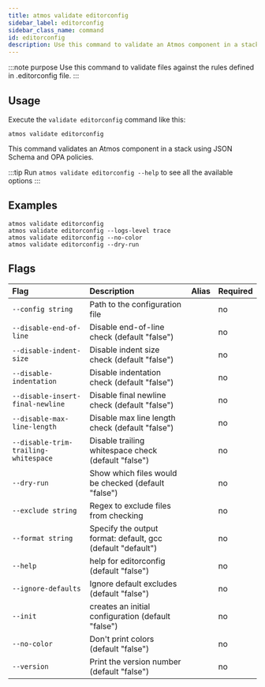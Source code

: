 ```yaml
---
title: atmos validate editorconfig
sidebar_label: editorconfig
sidebar_class_name: command
id: editorconfig
description: Use this command to validate an Atmos component in a stack using JSON Schema and OPA policies.
---
```


:::note purpose
Use this command to validate files against the rules defined in .editorconfig file.
:::

<Screengrab title="atmos validate editorconfig --help" slug="atmos-validate-editorconfig--help" />

## Usage

Execute the `validate editorconfig` command like this:

```shell
atmos validate editorconfig
```

This command validates an Atmos component in a stack using JSON Schema and OPA policies.

:::tip
Run `atmos validate editorconfig --help` to see all the available options
:::

## Examples

```shell
atmos validate editorconfig
atmos validate editorconfig --logs-level trace
atmos validate editorconfig --no-color
atmos validate editorconfig --dry-run
```

## Flags

| Flag                                   | Description                                                                                                                                                                                                                               | Alias | Required |
|:---------------------------------------|:----------------------------------------------------------------------|:------|:---------|
|`--config string`                       |Path to the configuration file                                         |       |no        |
|`--disable-end-of-line`                 |Disable end-of-line check (default "false")                            |       |no        |
|`--disable-indent-size`                 |Disable indent size check (default "false")                            |       |no        |
|`--disable-indentation`                 |Disable indentation check (default "false")||no|
|`--disable-insert-final-newline`        |Disable final newline check (default "false")||no|
|`--disable-max-line-length`             |Disable max line length check (default "false")||no|
|`--disable-trim-trailing-whitespace`    |Disable trailing whitespace check (default "false")||no|
|`--dry-run`                             |Show which files would be checked (default "false")||no|
|`--exclude string`                      |Regex to exclude files from checking||no|
|`--format string`                       |Specify the output format: default, gcc (default "default")||no|
|`--help`                                |help for editorconfig (default "false")||no|
|`--ignore-defaults`                     |Ignore default excludes (default "false")||no|
|`--init`                                |creates an initial configuration (default "false")||no|
|`--no-color`                            |Don't print colors (default "false")||no|
|`--version`                             |Print the version number (default "false")||no|